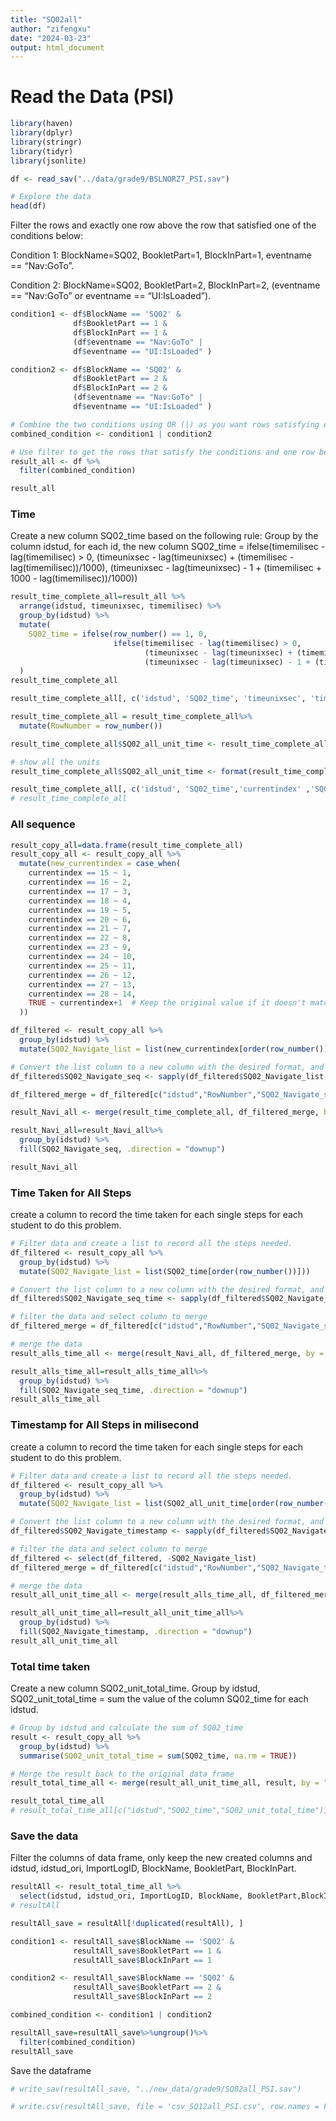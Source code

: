---
title: "SQ02all"
author: "zifengxu"
date: "2024-03-23"
output: html_document
---

# Read the Data (PSI)
```{r}
library(haven)
library(dplyr)
library(stringr)
library(tidyr)
library(jsonlite)
```

```{r}
df <- read_sav("../data/grade9/BSLNORZ7_PSI.sav")

# Explore the data
head(df)
```

Filter the rows and exactly one row above the row that satisfied one of the conditions below: 

Condition 1: BlockName=SQ02, BookletPart=1, BlockInPart=1, eventname == "Nav:GoTo".

Condition 2: BlockName=SQ02, BookletPart=2, BlockInPart=2, (eventname == "Nav:GoTo" or eventname == "UI:IsLoaded").

```{r}
condition1 <- df$BlockName == 'SQ02' & 
              df$BookletPart == 1 & 
              df$BlockInPart == 1 & 
              (df$eventname == "Nav:GoTo" |
              df$eventname == "UI:IsLoaded" ) 

condition2 <- df$BlockName == 'SQ02' & 
              df$BookletPart == 2 & 
              df$BlockInPart == 2 & 
              (df$eventname == "Nav:GoTo" |
              df$eventname == "UI:IsLoaded" )

# Combine the two conditions using OR (|) as you want rows satisfying either condition
combined_condition <- condition1 | condition2

# Use filter to get the rows that satisfy the conditions and one row below
result_all <- df %>% 
  filter(combined_condition)

result_all
```


### Time
Create a new column SQ02_time based on the following rule:
Group by the column idstud, for each id, the new column SQ02_time = ifelse(timemilisec - lag(timemilisec) > 0,
                                      (timeunixsec - lag(timeunixsec) + (timemilisec - lag(timemilisec))/1000),
                                      (timeunixsec - lag(timeunixsec) - 1 + (timemilisec + 1000 - lag(timemilisec))/1000))
```{r}
result_time_complete_all=result_all %>%
  arrange(idstud, timeunixsec, timemilisec) %>%
  group_by(idstud) %>%
  mutate(
    SQ02_time = ifelse(row_number() == 1, 0,
                       ifelse(timemilisec - lag(timemilisec) > 0,
                              (timeunixsec - lag(timeunixsec) + (timemilisec - lag(timemilisec))/1000),
                              (timeunixsec - lag(timeunixsec) - 1 + (timemilisec + 1000 - lag(timemilisec))/1000)))
  )
result_time_complete_all
```
                                      
```{r}
result_time_complete_all[, c('idstud', 'SQ02_time', 'timeunixsec', 'timemilisec')]
```

```{r}
result_time_complete_all = result_time_complete_all%>%
  mutate(RowNumber = row_number())
```

```{r}
result_time_complete_all$SQ02_all_unit_time <- result_time_complete_all$timeunixsec * 1000 + result_time_complete_all$timemilisec

# show all the units
result_time_complete_all$SQ02_all_unit_time <- format(result_time_complete_all$SQ02_all_unit_time, scientific = FALSE)
```

```{r}
result_time_complete_all[, c('idstud', 'SQ02_time','currentindex' ,'SQ02_all_unit_time', 'timeunixsec', 'timemilisec')]
# result_time_complete_all
```


### All sequence
```{r}
result_copy_all=data.frame(result_time_complete_all)
result_copy_all <- result_copy_all %>%
  mutate(new_currentindex = case_when(
    currentindex == 15 ~ 1,
    currentindex == 16 ~ 2,
    currentindex == 17 ~ 3,
    currentindex == 18 ~ 4,
    currentindex == 19 ~ 5,
    currentindex == 20 ~ 6,
    currentindex == 21 ~ 7,
    currentindex == 22 ~ 8,
    currentindex == 23 ~ 9,
    currentindex == 24 ~ 10,
    currentindex == 25 ~ 11,
    currentindex == 26 ~ 12,
    currentindex == 27 ~ 13,
    currentindex == 28 ~ 14,
    TRUE ~ currentindex+1  # Keep the original value if it doesn't match any rule
  ))
```


```{r}
df_filtered <- result_copy_all %>%
  group_by(idstud) %>%
  mutate(SQ02_Navigate_list = list(new_currentindex[order(row_number())]))

# Convert the list column to a new column with the desired format, and then drop the list column
df_filtered$SQ02_Navigate_seq <- sapply(df_filtered$SQ02_Navigate_list, function(x) paste0("(", toString(x), ")"))
```

```{r}
df_filtered_merge = df_filtered[c("idstud","RowNumber","SQ02_Navigate_seq")]

result_Navi_all <- merge(result_time_complete_all, df_filtered_merge, by = c("idstud","RowNumber"), all = TRUE)

result_Navi_all=result_Navi_all%>%
  group_by(idstud) %>%
  fill(SQ02_Navigate_seq, .direction = "downup")

result_Navi_all
```


### Time Taken for All Steps
create a column to record the time taken for each single steps for each student to do this problem.
```{r}
# Filter data and create a list to record all the steps needed.
df_filtered <- result_copy_all %>%
  group_by(idstud) %>%
  mutate(SQ02_Navigate_list = list(SQ02_time[order(row_number())]))

# Convert the list column to a new column with the desired format, and then drop the list column
df_filtered$SQ02_Navigate_seq_time <- sapply(df_filtered$SQ02_Navigate_list, function(x) paste0("(", toString(x), ")"))

# filter the data and select column to merge
df_filtered_merge = df_filtered[c("idstud","RowNumber","SQ02_Navigate_seq_time")]

# merge the data
result_alls_time_all <- merge(result_Navi_all, df_filtered_merge, by = c("idstud","RowNumber"), all = TRUE)

result_alls_time_all=result_alls_time_all%>%
  group_by(idstud) %>%
  fill(SQ02_Navigate_seq_time, .direction = "downup")
result_alls_time_all
```


### Timestamp for All Steps in milisecond
create a column to record the time taken for each single steps for each student to do this problem.
```{r}
# Filter data and create a list to record all the steps needed.
df_filtered <- result_copy_all %>%
  group_by(idstud) %>%
  mutate(SQ02_Navigate_list = list(SQ02_all_unit_time[order(row_number())]))

# Convert the list column to a new column with the desired format, and then drop the list column
df_filtered$SQ02_Navigate_timestamp <- sapply(df_filtered$SQ02_Navigate_list, function(x) paste0("(", toString(x), ")"))

# filter the data and select column to merge
df_filtered <- select(df_filtered, -SQ02_Navigate_list)
df_filtered_merge = df_filtered[c("idstud","RowNumber","SQ02_Navigate_timestamp")]

# merge the data
result_all_unit_time_all <- merge(result_alls_time_all, df_filtered_merge, by = c("idstud","RowNumber"), all = TRUE)

result_all_unit_time_all=result_all_unit_time_all%>%
  group_by(idstud) %>%
  fill(SQ02_Navigate_timestamp, .direction = "downup")
result_all_unit_time_all
```

### Total time taken
Create a new column SQ02_unit_total_time. Group by idstud, SQ02_unit_total_time = sum the value of the column SQ02_time for each idstud.

```{r}
# Group by idstud and calculate the sum of SQ02_time
result <- result_copy_all %>%
  group_by(idstud) %>%
  summarise(SQ02_unit_total_time = sum(SQ02_time, na.rm = TRUE))

# Merge the result back to the original data frame
result_total_time_all <- merge(result_all_unit_time_all, result, by = "idstud", all.x = TRUE)
```

```{r}
result_total_time_all
# result_total_time_all[c("idstud","SQ02_time","SQ02_unit_total_time")]
```


### Save the data
Filter the columns of data frame, only keep the new created columns and idstud, idstud_ori, ImportLogID, BlockName, BookletPart, BlockInPart.
```{r}
resultAll <- result_total_time_all %>%
  select(idstud, idstud_ori, ImportLogID, BlockName, BookletPart,BlockInPart, SQ02_Navigate_seq, SQ02_Navigate_seq_time, SQ02_Navigate_timestamp, SQ02_unit_total_time)
# resultAll
```


```{r}
resultAll_save = resultAll[!duplicated(resultAll), ]

condition1 <- resultAll_save$BlockName == 'SQ02' & 
              resultAll_save$BookletPart == 1 & 
              resultAll_save$BlockInPart == 1 

condition2 <- resultAll_save$BlockName == 'SQ02' & 
              resultAll_save$BookletPart == 2 & 
              resultAll_save$BlockInPart == 2

combined_condition <- condition1 | condition2

resultAll_save=resultAll_save%>%ungroup()%>% 
  filter(combined_condition)
resultAll_save
```

Save the dataframe
```{r}
# write_sav(resultAll_save, "../new_data/grade9/SQ02all_PSI.sav")

# write.csv(resultAll_save, file = 'csv_SQ12all_PSI.csv', row.names = FALSE)
```



